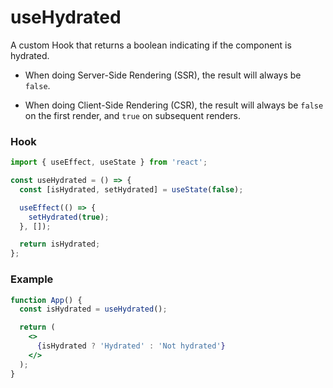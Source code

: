 # useHydrated

A custom Hook that returns a boolean indicating if the component is hydrated.

- When doing Server-Side Rendering (SSR), the result will always be `false`.

- When doing Client-Side Rendering (CSR), the result will always be `false` on the first render, and `true` on subsequent renders.

### Hook

```js
import { useEffect, useState } from 'react';

const useHydrated = () => {
  const [isHydrated, setHydrated] = useState(false);

  useEffect(() => {
    setHydrated(true);
  }, []);

  return isHydrated;
};
```

### Example

```jsx
function App() {
  const isHydrated = useHydrated();

  return (
    <>
      {isHydrated ? 'Hydrated' : 'Not hydrated'}
    </>
  );
}
```
